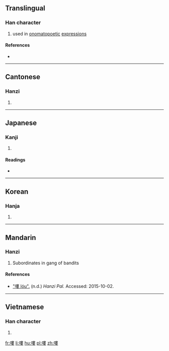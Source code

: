 {{also|喽}}
==Translingual==

===Han character===
{{Han char|rn=30|rad=口|as=11|sn=14|four=65044|canj=RLLV|ids=⿰口婁}}

# used in [[onomatopoetic]] [[expression]]s

====References====
* {{Han ref|kx=0205.140|dkj=04183|dj=0428.080|hdz=10676.060|uh=560D|ud=22029|bh=B9C6|bd=47558}}

----

==Cantonese==

===Hanzi===
{{yue-hanzi|jyut=|y=lau1, lau4|sim=喽}}

# {{defn|lang=yue|sort=口11}}

----

==Japanese==

===Kanji===
{{ja-kanji|grade=|rs=口11}}

# {{defn|lang=ja|sort=口11}}

====Readings====
* {{ja-readings|on=[[ろう]] (rō), [[る]] (ru)|kun=[[うるさいさあま]] (urusaisaama), [[みだれる]] (midareru)}}

----

==Korean==

===Hanja===
{{ko-hanja|hangeul=루|rv=ru|mr=ru}}

# {{defn|lang=ko|sort=口11}}

----

==Mandarin==

===Hanzi===
{{cmn-hanzi|sim=喽|pin=[[lóu]] ([[lou2]]), [[lou]] ([[lou5]])|wg=lou<sup>2</sup>, lou<sup>5</sup>}}

# Subordinates in gang of bandits

====References====
* [https://hanzipal.com/dictionary/%E5%98%8D "嘍 lóu".] (n.d.) ''Hanzi Pal.'' Accessed: 2015-10-02.

----

==Vietnamese==

===Han character===
{{vi-hantu|[[lâu]], [[làu]]|rs=口11}}

# {{defn|lang=vi}}

[[fr:嘍]]
[[li:嘍]]
[[hu:嘍]]
[[pl:嘍]]
[[zh:嘍]]